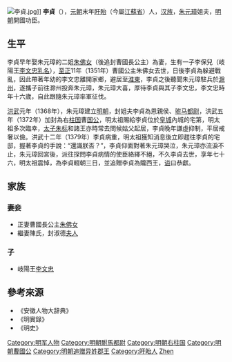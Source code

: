 {{Otheruses|李貞}}
[[File:李貞.jpg|thumb]]]]
'''李貞'''（{{bd|1304年||1379年||}}），[[元朝|元朝]]末年[[盱眙|盱眙]]（今屬[[江蘇省|江蘇省]]）人，[[汉族|汉族]]，[[朱元璋|朱元璋]]姐夫，[[明朝|明朝]]開國功臣。

== 生平 ==
李貞早年娶朱元璋的二姐[[朱佛女|朱佛女]]（後追封曹國長公主）為妻，生有一子李保兒（岐陽王[[李文忠_(明朝)|李文忠]][[乳名|乳名]]），[[至正|至正]]11年（1351年）曹國公主朱佛女去世，日後李貞為躲避戰亂，因此帶著年幼的李文忠離開家鄉，避居至[[淮東|淮東]]，李貞之後聽聞朱元璋駐兵於[[滁州|滁州]]，遂攜子前往滁州投奔朱元璋，朱元璋大喜，厚待李貞與其子李文忠，李文忠時年十六歲，自此跟隨朱元璋率軍征伐。

[[洪武|洪武]]元年（1368年），朱元璋建立[[明朝|明朝]]，封姐夫李貞為恩親侯、[[驸马都尉|驸马都尉]]，洪武五年（1372年）加封為右[[柱国|柱国]]曹[[国公|国公]]，明太祖賜給李貞位於[[皇城|皇城]]內城的宅第，明太祖多次臨幸，[[太子|太子]][[朱标|朱标]]和諸王亦時常去問候姑父起居，李貞晚年謙虛抑制，平居戒奢以儉。洪武十二年（1379年）李貞病重，明太祖獲知消息後立即趕往李貞的宅邸，握著李貞的手說：“還識朕否？”，李貞仰面對著朱元璋哭泣，朱元璋亦流淚不止，朱元璋回宮後，派往探問李貞病情的使臣絡繹不絕，不久李貞去世，享年七十六，明太祖震悼，為李貞輟朝三日，並追贈李貞為隴西王，[[谥|谥]]曰恭獻。

==家族==
===妻妾===
*正妻曹國長公主[[朱佛女|朱佛女]]
*繼妻陳氏，封淑德[[夫人_(位号)|夫人]]

=== 子 ===
*岐陽王[[李文忠_(明朝)|李文忠]]

== 參考來源 ==
*《安徽人物大辞典》
*《明實錄》
*《明史》

{{Authority control}}
{{DEFAULTSORT:Li李}}
[[Category:明军人物|Category:明军人物]]
[[Category:明朝駙馬都尉|Category:明朝駙馬都尉]]
[[Category:明朝右柱国|Category:明朝右柱国]]
[[Category:明朝曹國公|Category:明朝曹國公]]
[[Category:明朝追赠异姓郡王|Category:明朝追赠异姓郡王]]
[[Category:盱眙人|Category:盱眙人]]
[[Category:李姓|Zhen]]